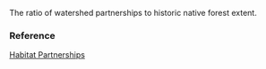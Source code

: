 The ratio of watershed partnerships to historic native forest extent.

### Reference

[Habitat Partnerships](http://hawp.org/about-us/accomplishments/ and http://geoportal.hawaii.gov/datasets/watershed-partnerships)